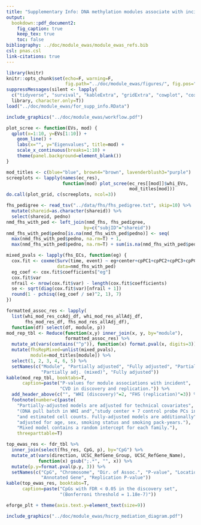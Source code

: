 ```yaml
---
title: "Supplementary Info: DNA methylation modules associate with incident cardiovascular disease and cumulative risk factor exposure"
output:
  bookdown::pdf_document2:
    fig_caption: true
    keep_tex: true
    toc: false
bibliography: ../doc/module_ewas/module_ewas_refs.bib
csl: pnas.csl
link-citations: true
---
```


```r
library(knitr)
knitr::opts_chunk$set(echo=F, warning=F,
                      fig.path="../doc/module_ewas/figures/", fig.pos="h")
suppressMessages(silent <- lapply(
  c("tidyverse", "survival", "kableExtra", "gridExtra", "cowplot", "coxme"), 
  library, character.only=T))
load("../doc/module_ewas/for_supp_info.RData")
```

\newcommand{\beginsupplement}{
  \setcounter{table}{0}  
  \renewcommand{\thetable}{S\arabic{table}} 
  \setcounter{figure}{0} 
  \renewcommand{\thefigure}{S\arabic{figure}}
}

\beginsupplement

```r
include_graphics("../doc/module_ewas/workflow.pdf")
```
 
```r
plot_scree <- function(EVs, mod) {
  qplot(x=1:10, y=EVs[1:10]) +
    geom_line() +
    labs(x="", y="Eigenvalues", title=mod) +
    scale_x_continuous(breaks=1:10) +
    theme(panel.background=element_blank())
}

mod_titles <- c(blue="blue", brown4="brown", lavenderblush3="purple")
screeplots <- lapply(names(ec_res), 
                     function(mod) plot_scree(ec_res[[mod]]$whi_EVs, 
                                              mod_titles[mod]))
do.call(plot_grid, c(screeplots, ncol=3))
```

```r
fhs_pedigree <- read_tsv("../data/fhs/fhs_pedigree.txt", skip=10) %>%
  mutate(shareid=as.character(shareid)) %>%
  select(shareid, pedno)
nmd_fhs_with_ped <- left_join(nmd_fhs, fhs_pedigree, 
                             by=c("subjID"="shareid"))
nmd_fhs_with_ped$pedno[is.na(nmd_fhs_with_ped$pedno)] <- seq(
  max(nmd_fhs_with_ped$pedno, na.rm=T) + 1, 
  max(nmd_fhs_with_ped$pedno, na.rm=T) + sum(is.na(nmd_fhs_with_ped$pedno)))

mixed_pvals <- lapply(fhs_ECs, function(eg) {
  cox.fit <- coxme(Surv(time, event) ~ eg+center+cpPC1+cpPC2+cpPC3+cpPC4+cpPC5+cpPC6+cpPC7+CD4T+CD8T+Bcell+Mono+NK+Gran+(1|pedno), 
                   data=nmd_fhs_with_ped)
  eg_coef <- cox.fit$coefficients["eg"]
  cox.fit$var
  nfrail <- nrow(cox.fit$var) - length(cox.fit$coefficients)
  se <- sqrt(diag(cox.fit$var)[nfrail + 1])
  round(1 - pchisq((eg_coef / se)^2, 1), 7)
})

formatted_assoc_res <- lapply(
  list(whi_mod_res_ccAdj_df, whi_mod_res_allAdj_df, 
       fhs_mod_res_df, fhs_mod_res_allAdj_df),
  function(df) select(df, module, p))
mod_rep_tbl <- Reduce(function(x,y) inner_join(x, y, by="module"), 
                      formatted_assoc_res) %>%
  mutate_at(vars(contains("^p")), function(x) format.pval(x, digits=3)) %>%
  mutate(fhsRepMixed=unlist(mixed_pvals),
         module=mod_titles[module]) %>%
  select(1, 2, 3, 4, 6, 5) %>%
  setNames(c("Module", "Partially adjusted", "Fully adjusted", "Partially adj.",
             "Partially adj. (mixed)", "Fully adjusted"))
kable(mod_rep_tbl, booktabs=T,
      caption=paste("P-values for module associations with incident",
                    "CVD in discovery and replication.")) %>%
  add_header_above(c("", "WHI (discovery)"=2, "FHS (replication)"=3)) %>%
  footnote(number=c(paste(
    "Partially-adjusted models are adjusted for technical covariates",
    "(DNA pull batch in WHI and","study center + 7 control probe PCs in FHS)",
    "and estimated cell counts. Fully-adjusted models are additionally",
    "adjusted for age, sex, smoking status and smoking pack-years."),
    "Mixed model contains a random intercept for each family."), 
    threeparttable=T)
```

```r
top_ewas_res <- fdr_tbl %>%
  inner_join(select(fhs_res, CpG, p), by="CpG") %>% 
  mutate_at(vars(direction, UCSC_RefGene_Group, UCSC_RefGene_Name), 
            function(x) gsub(";.*", "", x)) %>%
  mutate(p.y=format.pval(p.y, 3)) %>%
  setNames(c("CpG", "Chromosome", "Dir. of Assoc.", "P-value", "Location", 
             "Annotated Gene", "Replication P-value"))
kable(top_ewas_res, booktabs=T,
      caption=paste("CpGs with FDR < 0.05 in the discovery set", 
                    "(Bonferroni threshold = 1.18e-7)"))
```

```r
eforge_plt + theme(axis.text.y=element_text(size=9))
```

```r
include_graphics("../doc/module_ewas/hscrp_mediation_diagram.pdf")
```
